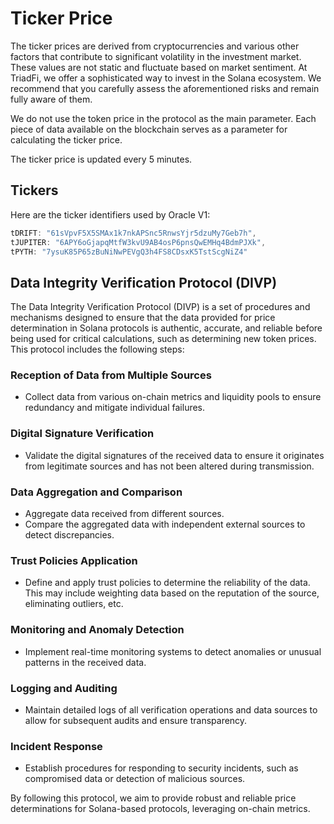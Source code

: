 

<HeroPattern />

# Ticker Price

The ticker prices are derived from cryptocurrencies and various other factors that contribute to significant volatility in the investment market. These values are not static and fluctuate based on market sentiment. At TriadFi, we offer a sophisticated way to invest in the Solana ecosystem. We recommend that you carefully assess the aforementioned risks and remain fully aware of them.

We do not use the token price in the protocol as the main parameter. Each piece of data available on the blockchain serves as a parameter for calculating the ticker price.

The ticker price is updated every 5 minutes.

## Tickers

Here are the ticker identifiers used by Oracle V1:

```ts
tDRIFT: "61sVpvF5X5SMAx1k7nkAPSnc5RnwsYjr5dzuMy7Geb7h",
tJUPITER: "6APY6oGjapqMtfW3kvU9AB4osP6pnsQwEMHq4BdmPJXk",
tPYTH: "7ysuK85P65zBuNiNwPEVgQ3h4FS8CDsxK5TstScgNiZ4"
```

## Data Integrity Verification Protocol (DIVP)

The Data Integrity Verification Protocol (DIVP) is a set of procedures and mechanisms designed to ensure that the data provided for price determination in Solana protocols is authentic, accurate, and reliable before being used for critical calculations, such as determining new token prices. This protocol includes the following steps:

### Reception of Data from Multiple Sources

- Collect data from various on-chain metrics and liquidity pools to ensure redundancy and mitigate individual failures.

### Digital Signature Verification

- Validate the digital signatures of the received data to ensure it originates from legitimate sources and has not been altered during transmission.

### Data Aggregation and Comparison

- Aggregate data received from different sources.
- Compare the aggregated data with independent external sources to detect discrepancies.

### Trust Policies Application

- Define and apply trust policies to determine the reliability of the data. This may include weighting data based on the reputation of the source, eliminating outliers, etc.

### Monitoring and Anomaly Detection

- Implement real-time monitoring systems to detect anomalies or unusual patterns in the received data.

### Logging and Auditing

- Maintain detailed logs of all verification operations and data sources to allow for subsequent audits and ensure transparency.

### Incident Response

- Establish procedures for responding to security incidents, such as compromised data or detection of malicious sources.

By following this protocol, we aim to provide robust and reliable price determinations for Solana-based protocols, leveraging on-chain metrics.
